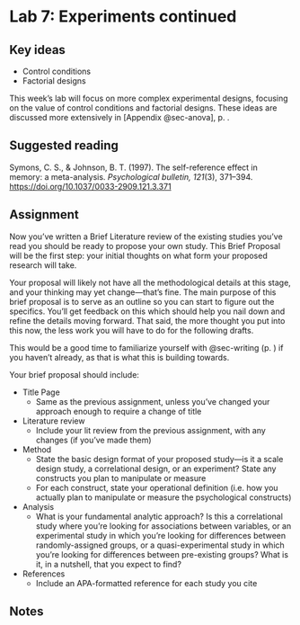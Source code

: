 # Lab 7: Experiments continued {.unnumbered}

## Key ideas

- Control conditions
- Factorial designs


This week’s lab will focus on more complex experimental designs, focusing on the value of control conditions and factorial designs. These ideas are discussed more extensively in [Appendix @sec-anova]<span class="exclude-from-html">, p. \pageref{sec-anova}</span>.



## Suggested reading

::: {.references}
\hangindent=0.7cm Symons, C. S., & Johnson, B. T. (1997). The self-reference effect in memory: a meta-analysis. *Psychological bulletin, 121*(3), 371–394. <https://doi.org/10.1037/0033-2909.121.3.371>
:::


## Assignment

Now you’ve written a Brief Literature review of the existing studies you’ve read you should be ready to propose your own study. This Brief Proposal will be the first step: your initial thoughts on what form your proposed research will take. 

Your proposal will likely not have all the methodological details at this stage, and your thinking may yet change—that’s fine. The main purpose of this brief proposal is to serve as an outline so you can start to figure out the specifics. You’ll get feedback on this which should help you nail down and refine the details moving forward. That said, the more thought you put into this now, the less work you will have to do for the following drafts. 

This would be a good time to familiarize yourself with @sec-writing <span class="exclude-from-html">(p. \pageref{sec-writing})</span> if you haven’t already, as that is what this is building towards.

Your brief proposal should include:

- Title Page
    - Same as the previous assignment, unless you’ve changed your approach enough to require a change of title
- Literature review
    - Include your lit review from the previous assignment, with any changes (if you’ve made them)
- Method
    - State the basic design format of your proposed study—is it a scale design study, a correlational design, or an experiment? State any constructs you plan to manipulate or measure
    - For each construct, state your operational definition (i.e. how you actually plan to manipulate or measure the psychological constructs)
- Analysis
    - What is your fundamental analytic approach? Is this a correlational study where you’re looking for associations between variables, or an experimental study in which you’re looking for differences between randomly-assigned groups, or a quasi-experimental study in which you’re looking for differences between pre-existing groups? What is it, in a nutshell, that you expect to find?
- References
    - Include an APA-formatted reference for each study you cite


## Notes {.exclude-from-html}

\newpage

\cleartoleftpage

